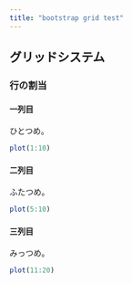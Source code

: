 ```yaml
---
title: "bootstrap grid test"
---
```


## グリッドシステム

### 行の割当 {.row}

#### 一列目 {.col-md-4}

ひとつめ。

```r
plot(1:10)
```

#### 二列目 {.col-md-4}

ふたつめ。

```r
plot(5:10)
```

#### 三列目 {.col-md-4}

みっつめ。

```r
plot(11:20)
```